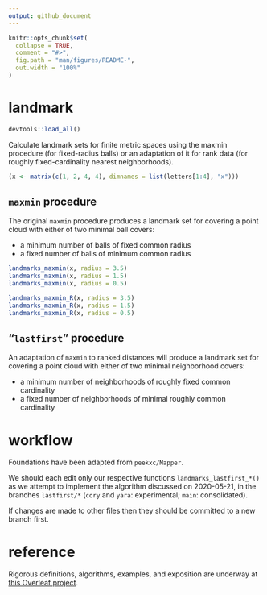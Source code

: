 ```yaml
---
output: github_document
---
```


<!-- README.md is generated from README.Rmd. Please edit that file -->

```r
knitr::opts_chunk$set(
  collapse = TRUE,
  comment = "#>",
  fig.path = "man/figures/README-",
  out.width = "100%"
)
```

# landmark

```r
devtools::load_all()
```

Calculate landmark sets for finite metric spaces using the maxmin procedure (for fixed-radius balls) or an adaptation of it for rank data (for roughly fixed-cardinality nearest neighborhoods).

```r
(x <- matrix(c(1, 2, 4, 4), dimnames = list(letters[1:4], "x")))
```

## `maxmin` procedure

The original `maxmin` procedure produces a landmark set for covering a point cloud with either of two minimal ball covers:

* a minimum number of balls of fixed common radius
* a fixed number of balls of minimum common radius

```r
landmarks_maxmin(x, radius = 3.5)
landmarks_maxmin(x, radius = 1.5)
landmarks_maxmin(x, radius = 0.5)
```

```r
landmarks_maxmin_R(x, radius = 3.5)
landmarks_maxmin_R(x, radius = 1.5)
landmarks_maxmin_R(x, radius = 0.5)
```

## "`lastfirst`" procedure

An adaptation of `maxmin` to ranked distances will produce a landmark set for covering a point cloud with either of two minimal neighborhood covers:

* a minimum number of neighborhoods of roughly fixed common cardinality
* a fixed number of neighborhoods of minimal roughly common cardinality

# workflow

Foundations have been adapted from `peekxc/Mapper`.

We should each edit only our respective functions `landmarks_lastfirst_*()` as we attempt to implement the algorithm discussed on 2020-05-21, in the branches `lastfirst/*` (`cory` and `yara`: experimental; `main`: consolidated).

If changes are made to other files then they should be committed to a new branch first.

# reference

Rigorous definitions, algorithms, examples, and exposition are underway at [this Overleaf project](https://www.overleaf.com/read/fpjrtgfjstyx).
